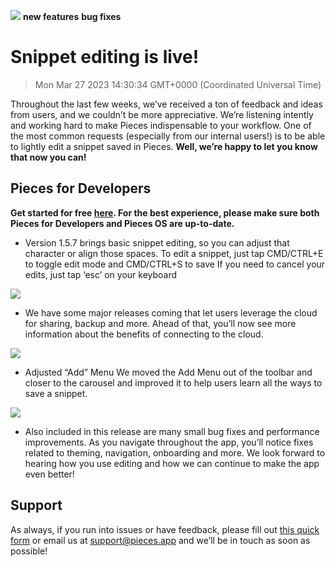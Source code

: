 ![](https://uploads-ssl.webflow.com/6143afec68f555387049efb3/630d73d8140f09aa407fb708_ezgif_com-gif-maker26_978d2990eb4bc83967bd9dcb6f144c08_2000.png)
**new features** **bug fixes**
# Snippet editing is live!
> Mon Mar 27 2023 14:30:34 GMT+0000 (Coordinated Universal Time)

Throughout the last few weeks, we’ve received a ton of feedback and ideas from users, and we couldn’t be more appreciative. We’re listening intently and working hard to make Pieces indispensable to your workflow.
One of the most common requests (especially from our internal users!) is to be able to lightly edit a snippet saved in Pieces. <strong>Well, we’re happy to let you know that now you can!</strong>

## Pieces for Developers
**Get started for free <a href="http://code.pieces.app/install" target="_blank" rel="noopener noreferrer">here</a>. For the best experience, please make sure both Pieces for Developers and Pieces OS are up-to-date.**

- Version 1.5.7 brings basic snippet editing, so you can adjust that character or align those spaces. To edit a snippet, just tap CMD/CTRL+E to toggle edit mode and CMD/CTRL+S to save If you need to cancel your edits, just tap ‘esc’ on your keyboard

![](https://uploads-ssl.webflow.com/6143afec68f555387049efb3/630d73d9140f0939327fb86a_ezgif_com-gif-maker23_e50c13ceea4f40bb97217ac569ed0cab_800.png)

- We have some major releases coming that let users leverage the cloud for sharing, backup and more. Ahead of that, you’ll now see more information about the benefits of connecting to the cloud.

![](https://uploads-ssl.webflow.com/6143afec68f555387049efb3/630d73d9140f097e897fb87a_ezgif_com-gif-maker24_26b3dcd5881241c4baa35c297478bd25_800.png)

- Adjusted “Add” Menu We moved the Add Menu out of the toolbar and closer to the carousel and improved it to help users learn all the ways to save a snippet.

![](https://uploads-ssl.webflow.com/6143afec68f555387049efb3/630d73d9140f09d2b87fb89b_ezgif_com-gif-maker25_bce38ead710b982758382ef307b9719b_800.png)

- Also included in this release are many small bug fixes and performance improvements. As you navigate throughout the app, you’ll notice fixes related to theming, navigation, onboarding and more.
We look forward to hearing how you use editing and how we can continue to make the app even better!

## Support
As always, if you run into issues or have feedback, please fill out <a href="https://getpieces.typeform.com/to/mCjBSIjF" target="_blank" rel="noopener noreferrer">this quick form</a> or email us at <a href="mailto:support@pieces.app" target="_blank" rel="noopener noreferrer">support@pieces.app</a> and we’ll be in touch as soon as possible!